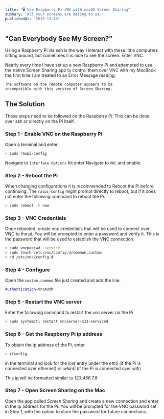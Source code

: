 ```yaml
---
title: "🖥️ Use Raspberry Pi VNC with macOS Screen Sharing"
summary: "All your screens are belong to us."
publishedAt: "2019-12-18"
---
```


## "Can Everybody See My Screen?"

Using a Raspberry Pi via ssh is the way I interact with these little computers sitting around, but
sometimes it is nice to see the screen. Enter VNC.

Nearly every time I have set up a new Raspberry Pi and attempted to use the native Screen Sharing
app to control them over VNC with my MacBook the first time I am treated to an Error Message
reading:

```bash
The software on the remote computer appears to be
incompatible with this version of Screen Sharing.
```

## The Solution

These steps need to be followed on the Raspberry Pi. This can be done over ssh or directly on the Pi
itself.

### Step 1 - Enable VNC on the Raspberry Pi

Open a terminal and enter

```bash
> sudo raspi-config
```

Navigate to `Interface Options` hit enter Navigate to `VNC` and enable.

### Step 2 - Reboot the Pi

When changing configurations it is recommended to Reboot the Pi before continuing. The
`raspi-config` might prompt directly to reboot, but if it does not enter the following command to
reboot the Pi.

```bash
> sudo reboot -h now
```

### Step 3 - VNC Credentials

Once rebooted, create vnc credentials that will be used to connect over VNC to the pi. You will be
prompted to enter a password and verify it. This is the password that will be used to establish the
VNC connection.

```bash
> sudo vncpasswd -service
> sudo touch /etc/vnc/config.d/common.custom
> cd /etc/vnc/config.d
```

### Step 4 - Configure

Open the `custom.common` file just created and add the line.

```bash
Authentication=VncAuth
```

### Step 5 - Restart the VNC server

Enter the following command to restart the vnc server on the Pi

```bash
> sudo systemctl restart vncserver-x11-serviced
```

### Step 6 - Get the Raspberry Pi ip address

To obtain the ip address of the Pi, enter

```bash
> ifconfig
```

in the terminal and look for the _inet_ entry under the _eth0_ (if the Pi is connected over
ethernet) or _wlan0_ (if the Pi is connected over wifi)

This ip will be formatted similar to _123.456.7.8_

### Step 7 - Open Screen Sharing on the Mac

Open the app called _Screen Sharing_ and create a new connection and enter in the ip address for the
Pi. You will be prompted for the VNC password set in Step 1, with the option to store the password
for future connections.
